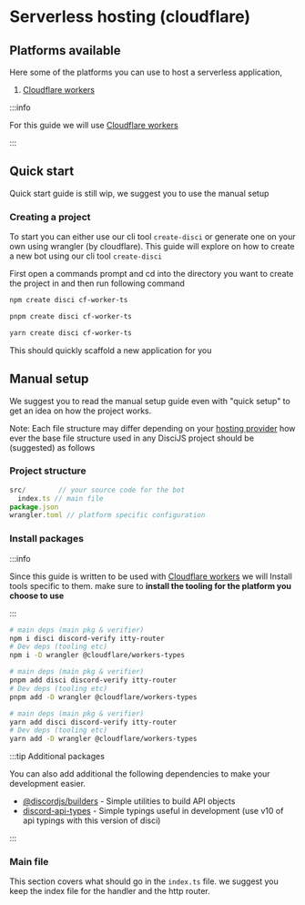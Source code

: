 
# Serverless hosting (cloudflare)

## Platforms available

Here some of the platforms you can use to host a serverless application,

1. [Cloudflare workers](https://workers.cloudflare.com/)

:::info

For this guide we will use [Cloudflare workers](https://workers.cloudflare.com/)

:::

## Quick start

<Admonition type="caution" icon="🚧" title="Work in progress.">
  <p>
  Quick start guide is still wip, we suggest you to use the manual setup
  </p>
</Admonition>

### Creating a project

To start you can either use our cli tool `create-disci` or generate one on your own using wrangler (by cloudflare). This guide will explore on how to create a new bot using our cli tool `create-disci`

First open a commands prompt and cd into the directory you want to create the project in and then run following command

<Tabs groupId="cliCommands">
  <TabItem value="npm" label="npm" default>

  ```bash
  npm create disci cf-worker-ts
  ```

  </TabItem>
  <TabItem value="pnpm" label="pnpm">

  ```bash
  pnpm create disci cf-worker-ts
  ```
  </TabItem>
  <TabItem value="yarn" label="yarn">

  ```bash
  yarn create disci cf-worker-ts
  ```
  </TabItem>
</Tabs>


This should quickly scaffold a new application for you



## Manual setup

We suggest you to read the manual setup guide even with "quick setup" to get an idea on how the 
project works.

Note: Each file structure may differ depending on your [hosting provider](#platforms-available) 
how ever the base file structure used in any DisciJS project should be (suggested) as follows

### Project structure

```js
src/        // your source code for the bot
  index.ts // main file
package.json
wrangler.toml // platform specific configuration
```



### Install packages

:::info
 
 Since this guide is written to be used with [Cloudflare workers](https://workers.cloudflare.com/) we will Install
 tools specific to them. make sure to **install the tooling for the platform you choose to use**

:::


<Tabs groupId="cliCommands">
  <TabItem value="npm" label="npm" default>

  ```bash
  # main deps (main pkg & verifier)
  npm i disci discord-verify itty-router
  # Dev deps (tooling etc)
  npm i -D wrangler @cloudflare/workers-types
  ```

  </TabItem>
  <TabItem value="pnpm" label="pnpm">

  ```bash
  # main deps (main pkg & verifier)
  pnpm add disci discord-verify itty-router
  # Dev deps (tooling etc)
  pnpm add -D wrangler @cloudflare/workers-types
  ```
  </TabItem>
  <TabItem value="yarn" label="yarn">

  ```bash
  # main deps (main pkg & verifier)
  yarn add disci discord-verify itty-router
  # Dev deps (tooling etc)
  yarn add -D wrangler @cloudflare/workers-types
  ```
  </TabItem>
</Tabs>


:::tip Additional packages

You can also add additional the following dependencies to make your development easier.

* [@discordjs/builders](https://www.npmjs.com/package/@discordjs/builders) - Simple utilities to build API objects
* [discord-api-types](https://github.com/discordjs/discord-api-types) - Simple typings useful in development (use v10 of api typings with this version of disci)

:::


### Main file

This section covers what should go in the `index.ts` file.
we suggest you keep the index file for the handler and the http router.

```ts


```